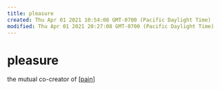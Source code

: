 ```yaml
---
title: pleasure
created: Thu Apr 01 2021 10:54:08 GMT-0700 (Pacific Daylight Time)
modified: Thu Apr 01 2021 20:27:08 GMT-0700 (Pacific Daylight Time)
---
```


# pleasure

the mutual co-creator of [[pain]]

[//begin]: # "Autogenerated link references for markdown compatibility"
[pain]: pain "Pain"
[//end]: # "Autogenerated link references"